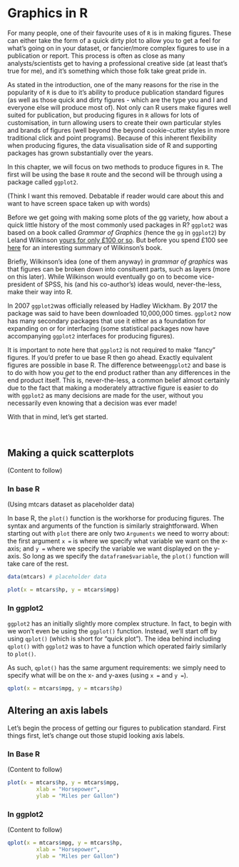 # Graphics in R

For many people, one of their favourite uses of `R` is in making figures. These can either take the form of a quick dirty plot to allow you to get a feel for what's going on in your dataset, or fancier/more complex figures to use in a publication or report. This process is often as close as many analysts/scientists get to having a professional creative side (at least that's true for me), and it's something which those folk take great pride in.

As stated in the introduction, one of the many reasons for the rise in the popularity of `R` is due to it's ability to produce publication standard figures (as well as those quick and dirty figures - which are the type you and I and everyone else will produce most of). Not only can R users make figures well suited for publication, but producing figures in `R` allows for lots of customisation, in turn allowing users to create their own particular styles and brands of figures (well beyond the beyond cookie-cutter styles in more traditional click and point programs). Because of this inherent flexibility when producing figures, the data visualisation side of R and supporting packages has grown substantially over the years.

In this chapter, we will focus on two methods to produce figures in `R`. The first will be using the base `R` route and the second will be through using a package called `ggplot2`.

(Think I want this removed. Debatable if reader would care about this and want to have screen space taken up with words)

Before we get going with making some plots of the gg variety, how about a quick little history of the most commonly used packages in R? `ggplot2` was based on a book called _Grammar of Graphics_ (hence the `gg` in `ggplot2`) by Leland Wilkinson [yours for only £100 or so](https://www.springer.com/gp/book/9780387245447). But before you spend £100 see [here](https://www.jstatsoft.org/article/view/v017b03/v17b03.pdf) for an interesting summary of Wilkinson's book. 

Briefly, Wilkinson's idea (one of them anyway) in _grammar of graphics_ was that figures can be broken down into consituent parts, such as layers (more on this later). While Wilkinson would eventually go on to become vice-president of SPSS, his (and his co-author's) ideas would, never-the-less, make their way into R. 

In 2007 `ggplot2`was officially released by Hadley Wickham. By 2017 the package was said to have been downloaded 10,000,000 times. `ggplot2` now has many secondary packages that use it either as a foundation for expanding on or for interfacing (some statistical packages now have accompanying `ggplot2` interfaces for producing figures).

It is important to note here that `ggplot2` is not required to make "fancy" figures. If you'd prefer to ue base R then go ahead. Exactly equivalent figures are possible in base R. The difference between`ggplot2` and base is to do with how you _get_ to the end product rather than any differences in the end product itself. This is, never-the-less, a common belief almost certainly due to the fact that making a moderately attractive figure is easier to do with `ggplot2` as many decisions are made for the user, without you necessarily even knowing that a decision was ever made!

With that in mind, let's get started.

\

## Making a quick scatterplots

(Content to follow)

### In base R

(Using mtcars dataset as placeholder data)

In base R, the `plot()` function is the workhorse for producing figures. The syntax and arguments of the function is similarly straightforward. When starting out with `plot` there are only two `Arguments` we need to worry about: the first argument `x =` is where we specify what variable we want on the x-axis; and `y =` where we specify the variable we want displayed on the y-axis. So long as we specify the `dataframe$variable`, the `plot()` function will take care of the rest.

```r
data(mtcars) # placeholder data
```

```r
plot(x = mtcars$hp, y = mtcars$mpg)
```

### In ggplot2

`ggplot2` has an initially slightly more complex structure. In fact, to begin with we won't even be using the `ggplot()` function. Instead, we'll start off by using `qplot()` (which is short for "quick plot"). The idea behind including `qplot()` with `ggplot2` was to have a function which operated fairly similarly to `plot()`. 

As such, `qplot()` has the same argument requirements: we simply need to specify what will be on the x- and y-axes (using `x =` and `y =`).

```r
qplot(x = mtcars$mpg, y = mtcars$hp)
```

## Altering an axis labels

Let's begin the process of getting our figures to publication standard. First things first, let's change out those stupid looking axis labels.

### In Base R

(Content to follow)

```r
plot(x = mtcars$hp, y = mtcars$mpg,
		 xlab = "Horsepower",
		 ylab = "Miles per Gallon")
```

### In ggplot2

(Content to follow)

```r
qplot(x = mtcars$mpg, y = mtcars$hp,
		 xlab = "Horsepower",
		 ylab = "Miles per Gallon")
```


